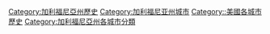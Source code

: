 {{Commons category|加利福尼亞州城市歷史}}

[[Category:加利福尼亞州歷史|Category:加利福尼亞州歷史]]
[[Category:加利福尼亚州城市|Category:加利福尼亚州城市]]
[[Category::美國各城市歷史|Category::美國各城市歷史]]
[[Category:加利福尼亞州各城市分類|Category:加利福尼亞州各城市分類]]